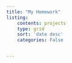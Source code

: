 ```yaml
---
title: "My Homework"
listing:
    contents: projects
    type: grid
    sort: 'date desc'
    categories: False


---
```

